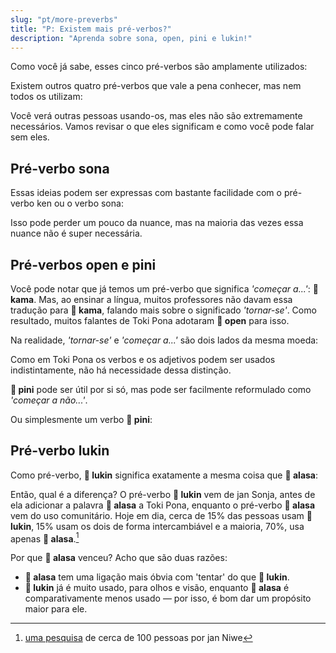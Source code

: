 ```yaml
---
slug: "pt/more-preverbs"
title: "P: Existem mais pré-verbos?"
description: "Aprenda sobre sona, open, pini e lukin!"
---
```



Como você já sabe, esses cinco pré-verbos são amplamente utilizados:

<List>
  <Word sl="wile" m="querer..." />
  <Word sl="ken" m="ser capaz de..." />
  <Word sl="kama" m="começar a..., tornar-se..." />
  <Word sl="awen" m="continuar a..., ainda..." />
  <Word sl="alasa" m="tentar..." />
</List>

Existem outros quatro pré-verbos que vale a pena conhecer, mas nem todos os utilizam:

<List>
  <Word sl="sona" m="saber como..." />
  <Word sl="open" m="começar a..." />
  <Word sl="pini" m="terminar..." />
  <Word sl="lukin" m="tentar..." />
</List>

Você verá outras pessoas usando-os, mas eles não são extremamente necessários. Vamos revisar o que eles significam e como você pode falar sem eles.

## Pré-verbo sona

<List>
  <Sentence sl="mi sona toki pona." m="Eu sei falar bem." />
  <Sentence sl="mi sona sitelen e waso." m="Eu sei desenhar um pássaro." />
</List>

Essas ideias podem ser expressas com bastante facilidade com o pré-verbo ken ou o verbo sona:

<List>
  <Sentence sl="mi sona e toki pona." m="Eu sei o que é uma boa fala." />
  <Sentence sl="mi ken sitelen e waso." m="Eu posso desenhar ." />
</List>

Isso pode perder um pouco da nuance, mas na maioria das vezes essa nuance não é super necessária.

## Pré-verbos open e pini

<List>
  <Sentence sl="mi open pali." m="Começo a trabalhar." />
  <Sentence sl="mi pini pali." m="Eu termino de trabalhar." />
</List>

Você pode notar que já temos um pré-verbo que significa *'começar a...'*: **󱤖 kama**. Mas, ao ensinar a língua, muitos professores não davam essa tradução para **󱤖 kama**, falando mais sobre o significado *'tornar-se'*. Como resultado, muitos falantes de Toki Pona adotaram **󱥇 open** para isso.

Na realidade, *'tornar-se'* e *'começar a...'* são dois lados da mesma moeda:

<List>
  <Sentence sl="mi kama sona." m="Começo a entender." />
  <Sentence sl="mi kama sona." m="Me torno conhecedor." />
</List>

Como em Toki Pona os verbos e os adjetivos podem ser usados indistintamente, não há necessidade dessa distinção.

**󱥐 pini** pode ser útil por si só, mas pode ser facilmente reformulado como *'começar a não...'*.

<List>
  <Sentence sl="mi kama pali ala." m="Começo a não trabalhar. = Termino de trabalhar." />
</List>

Ou simplesmente um verbo **󱥐 pini**:

<List>
  <Sentence sl="mi pini e pali mi." m="Eu termino meu trabalho." />
</List>

## Pré-verbo lukin

Como pré-verbo, **󱤮 lukin** significa exatamente a mesma coisa que **󱤃 alasa**:

<List>
  <Sentence sl="mi alasa sona e nimi." m="Eu tento aprender as palavras." />
  <Sentence sl="mi lukin sona e nimi." m="Eu tento aprender as palavras." />
</List>

Então, qual é a diferença? O pré-verbo **󱤮 lukin** vem de jan Sonja, antes de ela adicionar a palavra **󱤃 alasa** a Toki Pona, enquanto o pré-verbo **󱤃 alasa** vem do uso comunitário. Hoje em dia, cerca de 15% das pessoas usam **󱤮 lukin**, 15% usam os dois de forma intercambiável e a maioria, 70%, usa apenas **󱤃 alasa**.[^1]

Por que **󱤃 alasa** venceu? Acho que são duas razões:
* **󱤃 alasa** tem uma ligação mais óbvia com 'tentar' do que **󱤮 lukin**.
* **󱤮 lukin** já é muito usado, para olhos e visão, enquanto **󱤃 alasa** é comparativamente menos usado — por isso, é bom dar um propósito maior para ele.

[^1]: [uma pesquisa](https://docs.google.com/presentation/d/1idLyNUfqgb8MeG2_L30xcjsH0q4-jhW8jM86xhey-nU/edit?slide=id.g34d9b46ccb6_0_139#slide=id.g34d9b46ccb6_0_139) de  cerca de 100 pessoas por jan Niwe
